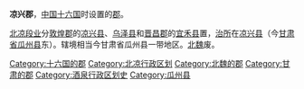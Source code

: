 '''凉兴郡'''，[[中国|中国]][[十六国|十六国]]时设置的[[郡|郡]]。

[[北凉|北凉]][[段业|段业]]分[[敦煌郡|敦煌郡]]的[[凉兴县|凉兴县]]、[[乌泽县|乌泽县]]和[[晋昌郡_(甘肃)|晋昌郡]]的[[宜禾县|宜禾县]]置，[[治所|治所]]在[[凉兴县|凉兴县]]（今[[甘肃省|甘肃省]][[瓜州县|瓜州县]]东）。辖境相当今甘肃省瓜州县一带地区。[[北魏|北魏]]废。 

{{甘肃行政区划小作品}}
{{DEFAULTSORT:L}}
[[Category:十六国的郡|Category:十六国的郡]]
[[Category:北凉行政区划|Category:北凉行政区划]]
[[Category:北魏的郡|Category:北魏的郡]]
[[Category:甘肃的郡|Category:甘肃的郡]]
[[Category:酒泉行政区划史|Category:酒泉行政区划史]]
[[Category:瓜州县|Category:瓜州县]]